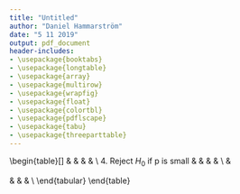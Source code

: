 ```yaml
---
title: "Untitled"
author: "Daniel Hammarström"
date: "5 11 2019"
output: pdf_document
header-includes:
- \usepackage{booktabs}
- \usepackage{longtable}
- \usepackage{array}
- \usepackage{multirow}
- \usepackage{wrapfig}
- \usepackage{float}
- \usepackage{colortbl}
- \usepackage{pdflscape}
- \usepackage{tabu}
- \usepackage{threeparttable}
---
```


\small
\begin{table}[]
\begin{tabular}{@{}lllll@{}}
\toprule
Fisher & Neyman-Pearson &  &  &  \\ \midrule
1. State $H_0$   & 1. State $H_0$ and $H_1$  &  &  &  \\
2. Specify test statistic  & 2. Specify $\alpha$ (for example 0.05) &  &  &  \\
\begin{tabular}[c]{@{}l@{}}3. Collect data, calculate test \\ statistic and determine $p$-value\end{tabular} & \begin{tabular}[c]{@{}l@{}}3. Specify test statistics and\\  critical value\end{tabular}               &  &  &  \\ 4. Reject $H_0$ if p is small & \begin{tabular}[c]{@{}l@{}}4. Collect data, calculate test \\ statistic and determine $p$\end{tabular} &  &  &  \\ & \begin{tabular}[c]{@{}l@{}}5. Reject $H_0$ in favor of $H_1$ if \\ $p<\alpha$\end{tabular} &  &  &  \\ \bottomrule
\end{tabular}
\end{table}
\normalsize